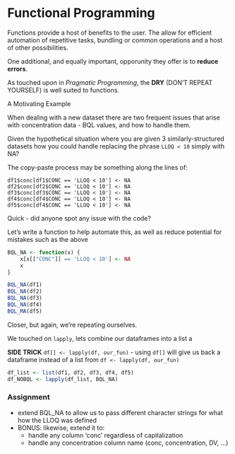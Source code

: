 # Functional Programming

Functions provide a host of benefits to the user. The allow for efficient automation of repetitive tasks, bundling or common operations and a host of other possibilities.

One additional, and equally important, opporunity they offer is to **reduce errors**.

As touched upon in *Pragmatic Programming*, the **DRY** (DON'T REPEAT YOURSELF) is well suited to functions.

A Motivating Example

When dealing with a new dataset there are two frequent issues that arise with concentration data - BQL values, and how to handle them.

Given the hypothetical situation where you are given 3 similarly-structured datasets how you could handle replacing the phrase `LLOQ < 10` simply with NA?

The copy-paste process may be something along the lines of:

```
df1$conc[df1$CONC == 'LLOQ < 10'] <- NA
df2$conc[df2$CONC == 'LLOQ < 10'] <- NA
df3$conc[df3$CONC == 'LLOQ < 10'] <- NA
df4$conc[df4$CONC == 'LLOQ < 10'] <- NA
df5$conc[df4$CONC == 'LLOQ < 10'] <- NA
```

Quick - did anyone spot any issue with the code?

Let's write a function to help automate this, as well as reduce potential for mistakes such as the above


```r
BQL_NA <- function(x) {
    x[x[["CONC"]] == 'LLOQ < 10'] <- NA
    x
}

BQL_NA(df1)
BQL_NA(df2)
BQL_NA(df3)
BQL_NA(df4)
BQL_MA(df5)
```

Closer, but again, we're repeating ourselves.

We touched on `lapply`, lets combine our dataframes into a list a 

**SIDE TRICK** `df[] <- lapply(df, our_fun)` - using `df[]` will give us back a dataframe instead of a list from `df <- lapply(df, our_fun)`

```r
df_list <- list(df1, df2, df3, df4, df5)
df_NOBQL <- lapply(df_list, BQL_NA)
```

### Assignment

- extend BQL_NA to allow us to pass different character strings for what how the LLOQ was defined
- BONUS: likewise, extend it to:   
    - handle any column 'conc' regardless of capitalization
    - handle any concentration column name (conc, concentration, DV, ...)

